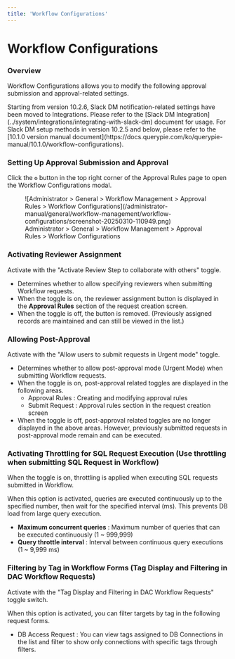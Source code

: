 ```yaml
---
title: 'Workflow Configurations'
---
```



# Workflow Configurations

### Overview

Workflow Configurations allows you to modify the following approval submission and approval-related settings.

<Callout type="info">
Starting from version 10.2.6, Slack DM notification-related settings have been moved to Integrations. Please refer to the [Slack DM Integration](../system/integrations/integrating-with-slack-dm) document for usage.
For Slack DM setup methods in version 10.2.5 and below, please refer to the [10.1.0 version manual document](https://docs.querypie.com/ko/querypie-manual/10.1.0/workflow-configurations).
</Callout>

### Setting Up Approval Submission and Approval

Click the `⚙️` button in the top right corner of the Approval Rules page to open the Workflow Configurations modal.

<figure data-layout="center" data-align="center">
![Administrator &gt; General &gt; Workflow Management &gt; Approval Rules &gt; Workflow Configurations](/administrator-manual/general/workflow-management/workflow-configurations/screenshot-20250310-110949.png)
<figcaption>
Administrator &gt; General &gt; Workflow Management &gt; Approval Rules &gt; Workflow Configurations
</figcaption>
</figure>

### Activating Reviewer Assignment

Activate with the "Activate Review Step to collaborate with others" toggle.

* Determines whether to allow specifying reviewers when submitting Workflow requests. 
* When the toggle is on, the reviewer assignment button is displayed in the **Approval Rules** section of the request creation screen.
* When the toggle is off, the button is removed. (Previously assigned records are maintained and can still be viewed in the list.)

### Allowing Post-Approval

Activate with the "Allow users to submit requests in Urgent mode" toggle.

* Determines whether to allow post-approval mode (Urgent Mode) when submitting Workflow requests.
* When the toggle is on, post-approval related toggles are displayed in the following areas.
    * Approval Rules : Creating and modifying approval rules
    * Submit Request : Approval rules section in the request creation screen
* When the toggle is off, post-approval related toggles are no longer displayed in the above areas. However, previously submitted requests in post-approval mode remain and can be executed.

### Activating Throttling for SQL Request Execution (Use throttling when submitting SQL Request in Workflow)

When the toggle is on, throttling is applied when executing SQL requests submitted in Workflow.

When this option is activated, queries are executed continuously up to the specified number, then wait for the specified interval (ms). This prevents DB load from large query execution.

*  **Maximum concurrent queries**  : Maximum number of queries that can be executed continuously (1 ~ 999,999)
*  **Query throttle interval** : Interval between continuous query executions (1 ~ 9,999 ms)

### Filtering by Tag in Workflow Forms (Tag Display and Filtering in DAC Workflow Requests)

Activate with the "Tag Display and Filtering in DAC Workflow Requests" toggle switch.

When this option is activated, you can filter targets by tag in the following request forms.

* DB Access Request : You can view tags assigned to DB Connections in the list and filter to show only connections with specific tags through filters.
